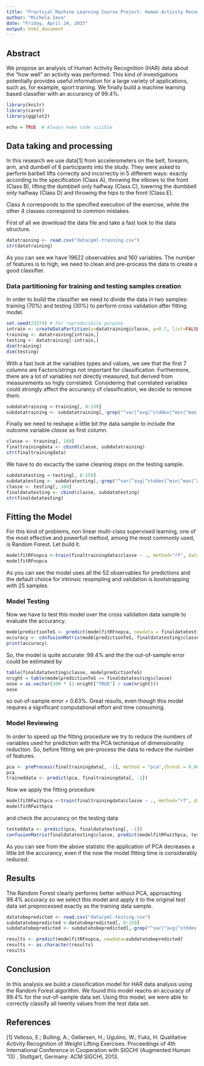 ```yaml
---
title: "Practical Machine Learning Course Project: Human Activity Recognition (HAR) data analysis and classification."
author: "Michela Ieva"
date: "Friday, April 24, 2015"
output: html_document
---
```


## Abstract
We propose an analysis of Human Activity Recognition (HAR) data about the "how well" an activity was performed. This kind of investigations potentially provides useful information for a large variety of applications, such as, for example, sport training. We finally build a machine learning based classifier with an accurancy of 99.4%.

```r
library(knitr)
library(caret)
library(ggplot2)

echo = TRUE  # Always make code visible

```

## Data taking and processing
In this research we use data[1] from accelerometers on the belt, forearm, arm, and dumbell of 6 participants into the study. They were asked to perform barbell lifts correctly and incorrectly in 5 different ways: exactly according to the specification (Class A), throwing the elbows to the front (Class B), lifting the dumbbell only halfway (Class C), lowering the dumbbell only halfway (Class D) and throwing the hips to the front (Class E).

Class A corresponds to the specified execution of the exercise, while the other 4 classes correspond to common mistakes.

First of all we download the data file and take a fast look to the data structure.

```r
datatraining <- read.csv("data/pml-training.csv")
str(datatraining)

```

As you can see we have 19622 observables and 160 variables. The number of features is to high, we need to clean and pre-process the data to create a good classifier.

### Data partitioning for training and testing samples creation
In order to build the classifier we need to divide the data in two samples: training (70%) and testing (30%) to perform cross validation after fitting model.

```r
set.seed(23274) # For reproducibile purpose
intrain <- createDataPartition(y=datatraining$classe, p=0.7, list=FALSE)
training <- datatraining[intrain,] 
testing <- datatraining[-intrain,] 
dim(training)
dim(testing)

```

With a fast look at the variables types and values, we see that the first 7 columns are Factors/strings not important for classification. Furthermore, there are a lot of variables not directly measured, but derived from measurements so higly correlated. 
Considering that correlated variables could strongly affect the accurancy of classification, we decide to remove them.

```r
subdatatraining <-training[, 8:159]
subdatatraining <- subdatatraining[,-grep("^var|^avg|^stddev|^min|^max|^ampl|^skew|^kurt", colnames(subdatatraining))]

```
Finally we need to reshape a little bit the data sample to include the outcome variable *classe* as first column.

```r
classe <- training[, 160]
finaltrainingdata <- cbind(classe, subdatatraining)
str(finaltrainingdata)

```

We have to do excactly the same cleaning steps on the testing sample.

```r
subdatatesting <-testing[, 8:159]
subdatatesting <- subdatatesting[,-grep("^var|^avg|^stddev|^min|^max|^ampl|^skew|^kurt", colnames(subdatatesting))]
classe <- testing[, 160]
finaldatatesting <- cbind(classe, subdatatesting)
str(finaldatatesting)

```

## Fitting the Model
For this kind of problems, non linear multi-class supervised learning, one of the most effective and powerfull method, among the most commonly used, is Random Forest. Let build it.

```r
modelfitRFnopca <-train(finaltrainingdata$classe ~ ., method="rf", data=finaltrainingdata)
modelfitRFnopca

```

As you can see the model uses all the 52 observables for predictions and the default choice for intrinsic resampling and validation is bootstrapping with 25 samples.

### Model Testing
Now we have to test this model over the cross validation data sample to evaluate the accurancy.

```r
modelpredictionTeS <- predict(modelfitRFnopca, newdata = finaldatatesting)
accuracy <- confusionMatrix(modelpredictionTeS, finaldatatesting$classe)
print(accuracy)

```
So, the model is quite accurate: 99.4% and the the out-of-sample error could be estimated by

```r
table(finaldatatesting$classe, modelpredictionTeS)
nright = table(modelpredictionTeS == finaldatatesting$classe)
oose = as.vector(100 * (1-nright["TRUE"] / sum(nright)))
oose

```

so out-of-sample error = 0.63%. Great results, even though this model requires a significant computational effort and time consuming.

### Model Reviewing
In order to speed up the fitting procedure we try to reduce the numbers of variables used for prediction with tha PCA techinique of dimensionality reduction.
So, before fitting we pre-process the data to reduce the number of features.

```r
pca <- preProcess(finaltrainingdata[, -1], method = "pca",thresh = 0.80, pcaComp = NULL,na.remove = TRUE)
pca
traineddata <- predict(pca, finaltrainingdata[, -1])

```
Now we apply the fitting procedure

```r
modelfitRFwithpca <-train(finaltrainingdata$classe ~ ., method="rf", data=traineddata)
modelfitRFwithpca

```

and check the accurancy on the testing data

```r
testeddata <- predict(pca, finaldatatesting[, -1])
confusionMatrix(finaldatatesting$classe, predict(modelfitRFwithpca, testeddata))

```

As you can see from the above statistic the application of PCA decreases a little bit the accurancy, even if the now the model fitting time is considerably reduced.

## Results
The Random Forest clearly performs better without PCA, approaching 99.4% accuracy so we select this model and apply it to the original test data set preprocessed exactly as the training data sample.

```r
datatobepredicted <- read.csv("data/pml-testing.csv")
subdatatobepredicted <-datatobepredicted[, 8:159]
subdatatobepredicted <- subdatatobepredicted[,-grep("^var|^avg|^stddev|^min|^max|^ampl|^skew|^kurt", colnames(subdatatobepredicted))]

results <- predict(modelfitRFnopca, newdata=subdatatobepredicted)
results <- as.character(results)
results

```

## Conclusion
In this analysis we build a classification model for HAR data analysis using the Random Forest algorithm. 
We found this model reachs an accuracy of 99.4% for the out-of-sample data set. Using this model, we were able to correctly classify all twenty values from the test data set.

## References
[1] Velloso, E.; Bulling, A.; Gellersen, H.; Ugulino, W.; Fuks, H. Qualitative Activity Recognition of Weight Lifting Exercises. Proceedings of 4th International Conference in Cooperation with SIGCHI (Augmented Human '13) . Stuttgart, Germany: ACM SIGCHI, 2013.
